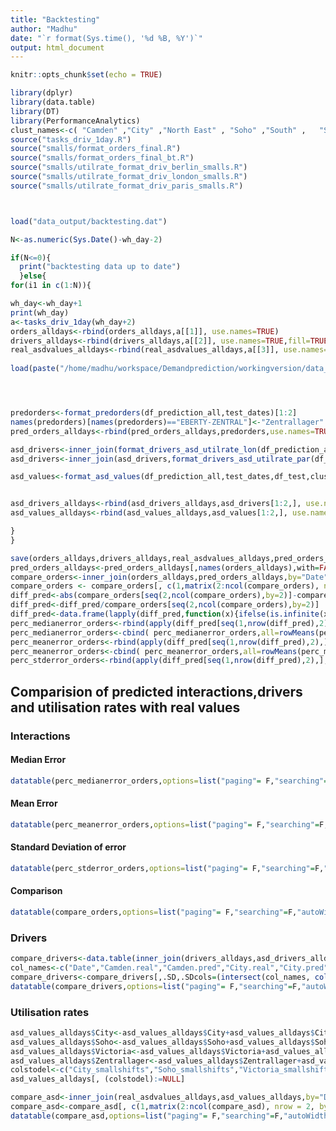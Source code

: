 ```yaml
---
title: "Backtesting"
author: "Madhu"
date: "`r format(Sys.time(), '%d %B, %Y')`"
output: html_document
--- 
```


```r
knitr::opts_chunk$set(echo = TRUE)
```

```r

library(dplyr)
library(data.table)
library(DT)
library(PerformanceAnalytics)
clust_names<-c( "Camden" ,"City" ,"North East" , "Soho" ,"South" ,   "Southeast" ,"Victoria" , "West (new)", "West", "Zentrallager","Central" )
source("tasks_driv_1day.R")
source("smalls/format_orders_final.R")
source("smalls/format_orders_final_bt.R")
source("smalls/utilrate_format_driv_berlin_smalls.R")
source("smalls/utilrate_format_driv_london_smalls.R")
source("smalls/utilrate_format_driv_paris_smalls.R")



load("data_output/backtesting.dat")

N<-as.numeric(Sys.Date()-wh_day-2)

if(N<=0){
  print("backtesting data up to date")
  }else{
for(i1 in c(1:N)){

wh_day<-wh_day+1
print(wh_day)
a<-tasks_driv_1day(wh_day+2)
orders_alldays<-rbind(orders_alldays,a[[1]], use.names=TRUE)
drivers_alldays<-rbind(drivers_alldays,a[[2]], use.names=TRUE,fill=TRUE)
real_asdvalues_alldays<-rbind(real_asdvalues_alldays,a[[3]], use.names=TRUE,fill=TRUE)
  
load(paste("/home/madhu/workspace/Demandprediction/workingversion/data_output/df_prediction_",wh_day,".dat",sep=""))




predorders<-format_predorders(df_prediction_all,test_dates)[1:2]  
names(predorders)[names(predorders)=="EBERTY-ZENTRAL"]<-"Zentrallager"
pred_orders_alldays<-rbind(pred_orders_alldays,predorders,use.names=TRUE)

asd_drivers<-inner_join(format_drivers_asd_utilrate_lon(df_prediction_all,test_dates,df_test,clust_names),format_drivers_asd_utilrate_ber(df_prediction_all,test_dates,df_test,clust_names),by="Date")
asd_drivers<-inner_join(asd_drivers,format_drivers_asd_utilrate_par(df_prediction_all,test_dates,df_test,clust_names),by="Date")

asd_values<-format_asd_values(df_prediction_all,test_dates,df_test,clust_names)


asd_drivers_alldays<-rbind(asd_drivers_alldays,asd_drivers[1:2,], use.names=TRUE,fill=TRUE)
asd_values_alldays<-rbind(asd_values_alldays,asd_values[1:2,], use.names=TRUE,fill=TRUE)

}
}

save(orders_alldays,drivers_alldays,real_asdvalues_alldays,pred_orders_alldays,asd_drivers_alldays,asd_values_alldays,wh_day,file="data_output/backtesting.dat")
pred_orders_alldays<-pred_orders_alldays[,names(orders_alldays),with=FALSE]
compare_orders<-inner_join(orders_alldays,pred_orders_alldays,by="Date",suffix = c(".real", ".pred"))
compare_orders <- compare_orders[, c(1,matrix(2:ncol(compare_orders), nrow = 2, byrow = T))]
diff_pred<-abs(compare_orders[seq(2,ncol(compare_orders),by=2)]-compare_orders[seq(3,ncol(compare_orders),by=2)])
diff_pred<-diff_pred/compare_orders[seq(2,ncol(compare_orders),by=2)]
diff_pred<-data.frame(lapply(diff_pred,function(x){ifelse(is.infinite(x),0,x)}))
perc_medianerror_orders<-rbind(apply(diff_pred[seq(1,nrow(diff_pred),2),],2,median,na.rm=TRUE),apply(diff_pred[seq(2,nrow(diff_pred),2),],2,median,na.rm=TRUE))
perc_medianerror_orders<-cbind( perc_medianerror_orders,all=rowMeans(perc_medianerror_orders))
perc_meanerror_orders<-rbind(apply(diff_pred[seq(1,nrow(diff_pred),2),],2,mean,na.rm=TRUE),apply(diff_pred[seq(2,nrow(diff_pred),2),],2,mean,na.rm=TRUE))
perc_meanerror_orders<-cbind( perc_meanerror_orders,all=rowMeans(perc_meanerror_orders))
perc_stderror_orders<-rbind(apply(diff_pred[seq(1,nrow(diff_pred),2),],2,sd,na.rm=TRUE),apply(diff_pred[seq(2,nrow(diff_pred),2),],2,sd,na.rm=TRUE))

```

## Comparision of predicted interactions,drivers and utilisation rates with real values {.tabset}

### Interactions 

#### Median Error
```r
datatable(perc_medianerror_orders,options=list("paging"= F,"searching"=F,"autoWidth"= F))%>%formatPercentage(c(1:ncol(perc_medianerror_orders)),2)

```

#### Mean Error
```r
datatable(perc_meanerror_orders,options=list("paging"= F,"searching"=F,"autoWidth"= F))%>%formatPercentage(c(1:ncol(perc_meanerror_orders)),2)

```

#### Standard Deviation of error
```r
datatable(perc_stderror_orders,options=list("paging"= F,"searching"=F,"autoWidth"= F))%>%formatPercentage(c(1:ncol(perc_stderror_orders)),2)
``` 

#### Comparison

```r
datatable(compare_orders,options=list("paging"= F,"searching"=F,"autoWidth"= F))%>%formatRound(c(2:ncol(compare_orders)), 2)
```

### Drivers
```r
compare_drivers<-data.table(inner_join(drivers_alldays,asd_drivers_alldays,by="Date",suffix = c(".real", ".pred")))
col_names<-c("Date","Camden.real","Camden.pred","City.real","City.pred", "City_smallshifts", "North East.real","North East.pred",  "Soho.real","Soho.pred", "Soho_smallshifts", "South.real", "South.pred","Southeast.real", "Southeast.pred","Victoria.real","Victoria.pred", "Victoria_smallshifts", "West (new).real", "West (new).pred","util_perc.LON","West.real", "West.pred","Zentrallager.real","Zentrallager.pred","Zentrallager_smallshifts","util_perc.BER")
compare_drivers<-compare_drivers[,.SD,.SDcols=(intersect(col_names, colnames(compare_drivers)))]
datatable(compare_drivers,options=list("paging"= F,"searching"=F,"autoWidth"= F))%>%formatRound(c(2:ncol(compare_drivers)), 2)
```

### Utilisation rates
```r
asd_values_alldays$City<-asd_values_alldays$City+asd_values_alldays$City_smallshifts
asd_values_alldays$Soho<-asd_values_alldays$Soho+asd_values_alldays$Soho_smallshifts
asd_values_alldays$Victoria<-asd_values_alldays$Victoria+asd_values_alldays$Victoria_smallshifts
asd_values_alldays$Zentrallager<-asd_values_alldays$Zentrallager+asd_values_alldays$Zentrallager_smallshifts
colstodel<-c("City_smallshifts","Soho_smallshifts","Victoria_smallshifts","Zentrallager_smallshifts")
asd_values_alldays[, (colstodel):=NULL]

compare_asd<-inner_join(real_asdvalues_alldays,asd_values_alldays,by="Date",suffix = c(".real", ".pred"))
compare_asd<-compare_asd[, c(1,matrix(2:ncol(compare_asd), nrow = 2, byrow = T))]
datatable(compare_asd,options=list("paging"= F,"searching"=F,"autoWidth"= F))%>%formatRound(c(2:ncol(compare_asd)), 2)


```